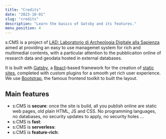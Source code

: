 ```yaml
---
title: "Credits"
date: "2023-10-01"
slug: "credits"
description: "Learn the basics of Gatsby and its features."
menu_position: 4
---
```


s:CMS is a project of [LAD: Laboratorio di Archeologia Digitale alla Sapienza](https://purl.org/lad) aimed at providing an easy to use managemet system for rich and multimedial contents, with a particular attention to the pubblicaiton online of research data and geodata hosted in external databases.

It is built with [Gatsby](https://www.gatsbyjs.com/), a [React](https://react.dev/)-based framework for the creation of [static sites](https://en.wikipedia.org/wiki/Static_web_page), completed with custom plugins for a smooth yet rich user experience. We use [Bootstrap](https://getbootstrap.com/), the famous frontend toolkit to built the layout.

## Main features

- s:CMS is **secure**: once the site is build, all you publish online are static web pages, old plain HTML, JS and CSS. No programming languages, no databases, no security updates to apply, no security holes ...
- s:CMS is **fast**:
- s:CMS is **serverless**:
- s:CMS is **feature-rich**:
